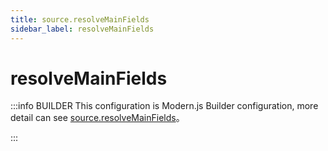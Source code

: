 ```yaml
---
title: source.resolveMainFields
sidebar_label: resolveMainFields
---
```

# resolveMainFields

:::info BUILDER
This configuration is Modern.js Builder configuration, more detail can see [source.resolveMainFields](https://modernjs.dev/builder/en/api/config-source.html#source-resolvemainfields)。

:::


<Main />
